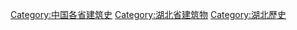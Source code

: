 [[Category:中国各省建筑史|Category:中国各省建筑史]]
[[Category:湖北省建筑物|Category:湖北省建筑物]]
[[Category:湖北歷史|Category:湖北歷史]]
